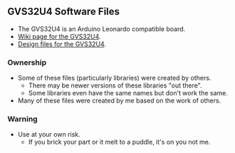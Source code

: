== GVS32U4 Software Files ==

*The GVS32U4 is an Arduino Leonardo compatible board.
*[http://land-boards.com/wiki/index.php?title=GVS-32U4 Wiki page for the GVS32U4].
*[https://github.com/douggilliland/DougsPCBDesigns/tree/master/GVS-32U4 Design files for the GVS32U4].

=== Ownership ===

* Some of these files (particularly libraries) were created by others.
** There may be newer versions of these libraries "out there".
** Some libraries even have the same names but don't work the same.
* Many of these files were created by me based on the work of others.

=== Warning ===

* Use at your own risk.
** If you brick your part or it melt to a puddle, it's on you not me.

